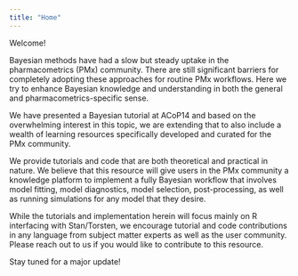 ```yaml
---
title: "Home"
---
```


Welcome!

Bayesian methods have had a slow but steady uptake in the pharmacometrics (PMx) community. There are still significant barriers for completely adopting these approaches for routine PMx workflows. Here we try to enhance Bayesian knowledge and understanding in both the general and pharmacometrics-specific sense.

We have presented a Bayesian tutorial at ACoP14 and based on the overwhelming interest in this topic, we are extending that to also include a wealth of learning resources specifically developed and curated for the PMx community.

We provide tutorials and code that are both theoretical and practical in nature. We believe that this resource will give users in the PMx community a knowledge platform to implement a fully Bayesian workflow that involves model fitting, model diagnostics, model selection, post-processing, as well as running simulations for any model that they desire.

While the tutorials and implementation herein will focus mainly on R interfacing with Stan/Torsten, we encourage tutorial and code contributions in any language from subject matter experts as well as the user community. Please reach out to us if you would like to contribute to this resource.

Stay tuned for a major update!
